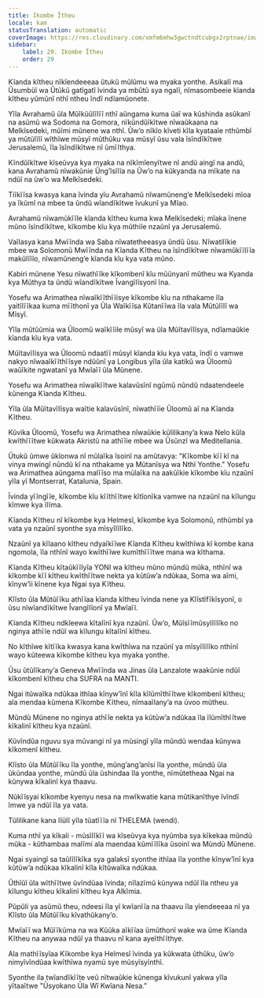 ```yaml
---
title: Ikombe Ĩtheu
locale: kam
statusTranslation: automatic
coverImage: https://res.cloudinary.com/xmfm6mhw3gwctndtcubgx2rptnae/image/upload/v1741354419/small_cover_la_gran_rebelion_28716e29d2.webp
sidebar:
    label: 29. Ikombe Ĩtheu
    order: 29
---
```

Kĩanda kĩtheu nĩkĩendeeeaa ũtukũ mũlũmu wa myaka yonthe. Asikalĩ ma Ũsumbũĩ wa Ũtũkũ gatĩgatĩ ĩvinda ya mbũtũ sya ngalĩ, nĩmasombeeie kĩanda kĩtheu yũmũnĩ nthĩ ntheu ĩndĩ ndĩamũonete.

Yĩla Avrahamũ ũla Mũĩkũũlĩlĩĩ nthĩ aũngama kuma ũaĩ wa kũshinda asũkanĩ na asũmũ wa Sodoma na Gomora, nĩkũndũĩkĩtwe nĩwaũkaana na Melkĩsedeki, mũĩmi mũnene wa nthĩ. Ũw’o nĩkĩo kĩveti kĩla kyataaĩe nthũmbĩ ya mũtũlĩlĩ wĩthĩwe mũsyĩ mũthũku vaa mũsyĩ ũsu vala ĩsĩndĩkĩtwe Jerusalemũ, ĩla ĩsĩndĩkĩtwe nĩ ũmĩĩthya.

Kĩndũĩkĩtwe kĩseũvya kya myaka na nĩkĩmĩenyĩtwe nĩ andũ aingĩ na andũ, kana Avrahamũ nĩwakũnie Ũng’ĩsĩlĩa na Ũw’o na kũkyanda na mĩkate na ndũĩ na ũw’o wa Melkĩsedeki.

Tiĩkĩĩsa kwasya kana ĩvinda yĩu Avrahamũ nĩwamũneng’e Melkĩsedeki mĩoa ya ĩkũmĩ na mbee ta ũndũ wĩandĩkĩtwe ĩvukunĩ ya Mĩao.

Avrahamũ nĩwamũkĩĩle kĩanda kĩtheu kuma kwa Melkĩsedeki; mĩaka ĩnene mũno ĩsĩndĩkĩtwe, kĩkombe kĩu kya mũthiĩe nzaũnĩ ya Jerusalemũ.

Vaĩlasya kana Mwĩĩnda wa Saba nĩwatetheeasya ũndũ ũsu. Nĩwatilĩkie mbee wa Solomonũ Mwĩĩnda na Kĩanda Kĩtheu na ĩsĩndĩkĩtwe nĩwamũkĩĩlĩĩa makũlĩlĩo, nĩwamũneng’e kĩanda kĩu kya vata mũno.

Kabiri mũnene Yesu nĩwathĩĩke kĩkombenĩ kĩu mũũnyanĩ mũtheu wa Kyanda kya Mũthya ta ũndũ wĩandĩkĩtwe Ĩvangĩlĩsyonĩ ĩna.

Yosefu wa Arimathea nĩwaĩkĩĩthĩĩisye kĩkombe kĩu na nthakame ĩla yaitĩlĩĩkaa kuma mĩĩthonĩ ya Ũla Waĩkĩĩsa Kũtanĩĩwa ĩla vala Mũtũlĩlĩ wa Mĩsyĩ.

Yĩla mũtũũmia wa Ũloomũ waĩkĩĩile mũsyĩ wa ũla Mũĩtavĩlĩsya, ndĩamaũkie kĩanda kĩu kya vata.

Mũĩtavĩlĩsya wa Ũloomũ ndaatĩĩ mũsyĩ kĩanda kĩu kya vata, ĩndĩ o vamwe nakyo nĩwaaĩkĩĩthĩĩsye ndũũnĩ ya Longibus yĩla ũla katikũ wa Ũloomũ waũĩkite ngwatanĩ ya Mwĩaĩĩ ũla Mũnene.

Yosefu wa Arimathea nĩwaĩkĩĩtwe kalavũsĩnĩ ngũmũ nũndũ ndaatendeele kũnenga Kĩanda Kĩtheu.

Yĩla ũla Mũĩtavĩlĩsya waĩtie kalavũsĩnĩ, nĩwathĩĩie Ũloomũ aĩ na Kĩanda Kĩtheu.

Kũvika Ũloomũ, Yosefu wa Arimathea nĩwaũkie kũlilikany’a kwa Nelo kũla kwĩthĩĩĩtwe kũkwata Akristũ na athĩĩie mbee wa Ũsũnzĩ wa Meditellania.

Ũtukũ ũmwe ũkĩonwa nĩ mũlaĩka ĩsoinĩ na amũtavya: "Kĩkombe kĩĩ kĩ na vinya mwingĩ nũndũ kĩ na nthakame ya Mũtanĩsya wa Nthĩ Yonthe." Yosefu wa Arimathea aũngama malĩĩso ma mũlaĩka na aakũĩkie kĩkombe kĩu nzaũnĩ yĩla yĩ Montserrat, Katalunia, Spain.

Ĩvinda yĩĩngĩĩe, kĩkombe kĩu kĩĩthĩĩtwe kĩtĩonĩka vamwe na nzaũnĩ na kĩlungu kĩmwe kya ĩlĩma.

Kĩanda Kĩtheu nĩ kĩkombe kya Helmesĩ, kĩkombe kya Solomonũ, nthũmbĩ ya vata ya nzaũnĩ syonthe sya mĩsyĩlĩlĩko.

Nzaũnĩ ya kĩlaano kĩtheu ndyaĩkĩĩwe Kĩanda Kĩtheu kwĩthĩwa kĩ kombe kana ngomola, ĩla nthĩnĩ wayo kwĩthĩĩwe kumĩthĩĩĩtwe mana wa kĩthama.

Kĩanda Kĩtheu kĩtaũkĩĩlyĩa YONI wa kĩtheu mũno mũndũ mũka, nthĩnĩ wa kĩkombe kĩĩ kĩtheu kwĩthĩĩtwe nekta ya kũtũw’a ndũkaa, Soma wa aĩmi, kĩnyw’ĩi kĩnene kya Ngai sya Kĩtheu.

Klĩsto ũla Mũtũĩĩku athĩĩaa kĩanda kĩtheu ĩvinda nene ya Klĩstĩfĩkĩsyonĩ, o ũsu nĩwĩandĩkĩtwe Ĩvangĩlĩonĩ ya Mwĩaĩĩ.

Kĩanda Kĩtheu ndkĩeewa kĩtalĩnĩ kya nzaũnĩ. Ũw’o, Mũĩsĩĩmũsyĩlĩlĩko no nginya athĩĩe ndũĩ wa kĩlungu kĩtalĩnĩ kĩtheu.

No kĩthĩwe kĩtĩĩka kwasya kana kwĩthĩwa na nzaũnĩ ya mĩsyĩlĩlĩko nthĩnĩ wayo kũteewa kĩkombe kĩtheu kya myaka yonthe.

Ũsu ũtũlĩkany’a Geneva Mwĩĩnda wa Jinas ũla Lanzalote waakũnie ndũĩ kĩkombenĩ kĩtheu cha SUFRA na MANTI.

Ngai itũwaĩka ndũkaa ithĩaa kĩnyw’ĩnĩ kĩla kĩlũmĩthĩĩtwe kĩkombenĩ kĩtheu; ala mendaa kũmena Kĩkombe Kĩtheu, nĩmaaĩlany’a na ũvoo mũtheu.

Mũndũ Mũnene no nginya athĩĩe nekta ya kũtũw’a ndũkaa ĩla ĩlũmĩthĩĩtwe kĩkalinĩ kĩtheu kya nzaũnĩ.

Kũvĩndũa nguvu sya mũvangi nĩ ya mũsingĩ yĩla mũndũ wendaa kũnywa kĩkomenĩ kĩtheu.

Klĩsto ũla Mũtũĩĩku ĩla yonthe, mũng’ang’anĩsi ĩla yonthe, mũndũ ũla ũkũndaa yonthe, mũndũ ũla ũshindaa ĩla yonthe, nĩmũtetheaa Ngai na kũnywa kĩkalinĩ kya thaavu.

Nũkĩĩsyai kĩkombe kyenyu nesa na mwĩkwatie kana mûtikanĩthye ĩvĩndĩ ĩmwe ya ndũĩ ĩla ya vata.

Tũlilikane kana lĩũlĩ yĩla tũatĩĩĩa nĩ THELEMA (wendi).

Kuma nthĩ ya kĩkali - mũsĩlĩkĩĩ wa kĩseũvya kya nyũmba sya kĩkekaa mũndũ mũka - kũthambaa malĩmi ala maendaa kũmĩĩlĩka ũsoinĩ wa Mũndũ Mũnene.

Ngai syaingĩ sa taũlĩlĩkĩka sya galaksĩ syonthe ithĩaa ĩla yonthe kĩnyw’ĩnĩ kya kũtũw’a ndũkaa kĩkalinĩ kĩla kĩtũwaĩka ndũkaa.

Ũthĩũĩ ũla wĩthĩĩtwe ũvĩndũaa ĩvinda; nĩlazĩmũ kũnywa ndũĩ ĩla ntheu ya kĩlungu kĩtheu kĩkalinĩ kĩtheu kya Alkĩmia.

Pũpũli ya asũmũ theu, ndeesi ĩla yĩ kwĩanĩĩa na thaavu ĩla yĩendeeeaa nĩ ya Klĩsto ũla Mũtũĩĩku kĩvathũkany’o.

Mwĩaĩĩ wa Mũĩĩkũma na wa Kũũka aĩkĩĩaa ũmũthonĩ wake wa ũme Kĩanda Kĩtheu na anywaa ndũĩ ya thaavu nĩ kana ayeĩthĩĩthye.

Ala mathĩĩsyĩaa Kĩkombe kya Helmesĩ ĩvinda ya kũkwata ũthũku, ũw’o nimyĩvĩndũaa kwĩthĩwa nyamũ sye mũsyĩsyĩnthĩ.

Syonthe ila twĩandĩkĩĩte veũ nĩtwaũkie kũnenga kĩvukunĩ yakwa yĩla yĩtaaĩtwe "Ūsyokano Ūla Wĩ Kwĩana Nesa."

